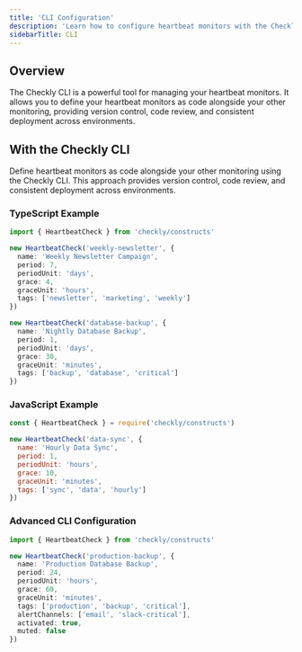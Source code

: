 ```yaml
---
title: 'CLI Configuration'
description: 'Learn how to configure heartbeat monitors with the Checkly CLI.'
sidebarTitle: CLI
---
```



## Overview

The Checkly CLI is a powerful tool for managing your heartbeat monitors. It allows you to define your heartbeat monitors as code alongside your other monitoring, providing version control, code review, and consistent deployment across environments.



## With the Checkly CLI

Define heartbeat monitors as code alongside your other monitoring using the Checkly CLI. This approach provides version control, code review, and consistent deployment across environments.

### TypeScript Example

```typescript
import { HeartbeatCheck } from 'checkly/constructs'

new HeartbeatCheck('weekly-newsletter', {
  name: 'Weekly Newsletter Campaign',
  period: 7,
  periodUnit: 'days',
  grace: 4,
  graceUnit: 'hours',
  tags: ['newsletter', 'marketing', 'weekly']
})

new HeartbeatCheck('database-backup', {
  name: 'Nightly Database Backup',
  period: 1,
  periodUnit: 'days', 
  grace: 30,
  graceUnit: 'minutes',
  tags: ['backup', 'database', 'critical']
})
```

### JavaScript Example

```javascript
const { HeartbeatCheck } = require('checkly/constructs')

new HeartbeatCheck('data-sync', {
  name: 'Hourly Data Sync',
  period: 1,
  periodUnit: 'hours',
  grace: 10,
  graceUnit: 'minutes',
  tags: ['sync', 'data', 'hourly']
})
```

### Advanced CLI Configuration

```typescript
import { HeartbeatCheck } from 'checkly/constructs'

new HeartbeatCheck('production-backup', {
  name: 'Production Database Backup',
  period: 24,
  periodUnit: 'hours',
  grace: 60,
  graceUnit: 'minutes',
  tags: ['production', 'backup', 'critical'],
  alertChannels: ['email', 'slack-critical'],
  activated: true,
  muted: false
})
```

